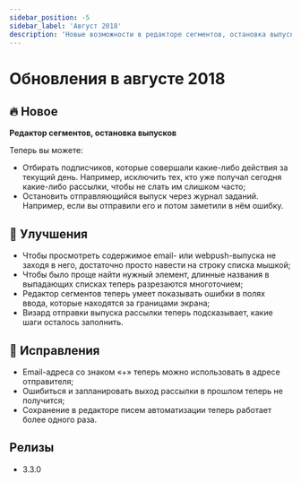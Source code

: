 ```yaml
---
sidebar_position: -5
sidebar_label: 'Август 2018'
description: 'Новые возможности в редакторе сегментов, остановка выпусков, превью email, подсказки в визарде отправки, некоторые исправления'
---
```


# Обновления в августе 2018

## 🔥 Новое

**Редактор сегментов, остановка выпусков**

Теперь вы можете:

- Отбирать подписчиков, которые совершали какие-либо действия за текущий день. Например, исключить тех, кто уже получал сегодня какие-либо рассылки, чтобы не слать им слишком часто;
- Остановить отправляющийся выпуск через журнал заданий. Например, если вы отправили его и потом заметили в нём ошибку.

## 🚀 Улучшения

- Чтобы просмотреть содержимое email- или webpush-выпуска не заходя в него, достаточно просто навести на строку списка мышкой;
- Чтобы было проще найти нужный элемент, длинные названия в выпадающих списках теперь разрезаются многоточием;
- Редактор сегментов теперь умеет показывать ошибки в полях ввода, которые находятся за границами экрана;
- Визард отправки выпуска рассылки теперь подсказывает, какие шаги осталось заполнить.

## 🐛 Исправления

- Email-адреса со знаком «+» теперь можно использовать в адресе отправителя;
- Ошибиться и запланировать выход рассылки в прошлом теперь не получится;
- Сохранение в редакторе писем автоматизации теперь работает более одного раза.

## Релизы

- 3.3.0
